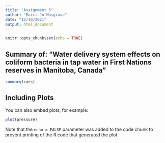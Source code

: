 ```yaml
---
title: "Assignment 5"
author: "Mairi-Jo Musgrave"
date: "15/10/2021"
output: html_document
---
```


```r
knitr::opts_chunk$set(echo = TRUE)
```

## Summary of: "Water delivery system effects on coliform bacteria in tap water in First Nations reserves in Manitoba, Canada"

```r
summary(cars)
```

## Including Plots

You can also embed plots, for example:

```r
plot(pressure)
```

Note that the `echo = FALSE` parameter was added to the code chunk to prevent printing of the R code that generated the plot.
